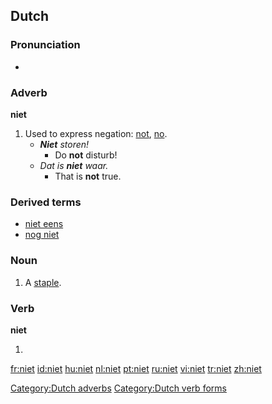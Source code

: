 ==Dutch==

===Pronunciation===
* {{IPA|/nit/}}

===Adverb===
'''niet'''

# Used to express negation: [[not]], [[no]].
#* '''''Niet''' storen!''
#** Do '''not''' disturb!
#* ''Dat is '''niet''' waar.''
#** That is '''not''' true.

===Derived terms===
* [[niet eens]]
* [[nog niet]]

[[Category:Dutch adverbs]]

===Noun===
{{nl-noun2|f}}

# A [[staple]].

===Verb===
'''niet'''

# {{first person singular present tense and imperative of|nieten}}

[[Category:Dutch verb forms]]

[[fr:niet]]
[[id:niet]]
[[hu:niet]]
[[nl:niet]]
[[pt:niet]]
[[ru:niet]]
[[vi:niet]]
[[tr:niet]]
[[zh:niet]]